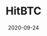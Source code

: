 ---
title: HitBTC
tag: Exchange
status: publish
date: 2020-09-24
slug: A short description for this item
website: https://hitbtc.com/iotx-to-btc
twitter:
logo: /img/HitBTC.png
featured_img: https://wp.gcap1.iotex.io/wp-content/uploads/2020/09/hitbtc.png
telegram:
---